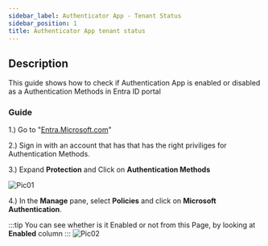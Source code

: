 ```yaml
---
sidebar_label: Authenticator App - Tenant Status
sidebar_position: 1
title: Authenticator App tenant status
---
```


## Description
This guide shows how to check if Authentication App is enabled or disabled as a Authentication Methods in Entra ID portal

### Guide
1.) Go to "[Entra.Microsoft.com](https://entra.microsoft.com)"

2.) Sign in with an account that has that has the right priviliges for Authentication Methods.

3.) Expand **Protection** and Click on **Authentication Methods**

![Pic01](/img/Authenticator-app-tenant-status/Pic01.png)

4.) In the **Manage** pane, select **Policies** and click on **Microsoft Authentication**. 

:::tip
You can see whether is it Enabled or not from this Page, by looking at **Enabled** column
:::
![Pic02](/img/Authenticator-app-tenant-status/Pic02.png)
